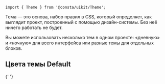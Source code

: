 

```tsx
import { Theme } from '@consta/uikit/Theme';
```

Тема — это основа, набор правил в CSS, который определяет, как выглядит проект,
построенный с помощью дизайн-системы. Без неё ничего работать не будет.

Вы можете использовать несколько тем в одном проекте: «дневную» и «ночную» для всего
интерфейса или разные темы для отдельных блоков.

<ThemeExampleColors />

## Цвета темы Default

{' '}

<ThemePreview />
